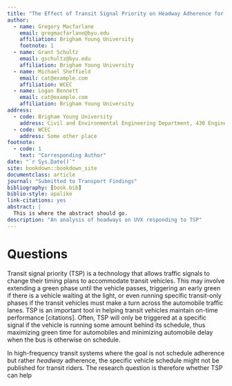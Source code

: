 ```yaml
---
title: "The Effect of Transit Signal Priority on Headway Adherence for Bus Rapid Transit"
author:
  - name: Gregory Macfarlane
    email: gregmacfarlane@byu.edu
    affiliation: Brigham Young University
    footnote: 1
  - name: Grant Schultz
    email: gschultz@byu.edu
    affiliation: Brigham Young University
  - name: Michael Sheffield
    email: cat@example.com
    affiliation: WCEC
  - name: Logan Bennett
    email: cat@example.com
    affiliation: Brigham Young University
address:
  - code: Brigham Young University
    address: Civil and Environmental Engineering Department, 430 Engineering Building, Provo, Utah 84602
  - code: WCEC
    address: Some other place
footnote:
  - code: 1
    text: "Corresponding Author"
date: "`r Sys.Date()`"
site: bookdown::bookdown_site
documentclass: article
journal: "Submitted to Transport Findings"
bibliography: [book.bib]
biblio-style: apalike
link-citations: yes
abstract: |
  This is where the abstract should go.
description: "An analysis of headways on UVX responding to TSP"
---
```


# Questions {#intro}

Transit signal priority (TSP) is a technology that allows traffic signals to
change their timing plans to accommodate transit vehicles. This may involve
extending a green phase until the vehicle passes, triggering an early green if
there is a vehicle waiting at the light, or even running specific transit-only
phases if the transit vehicles must make a turn across the automobile traffic lanes.
TSP is an important tool in helping transit vehicles maintain on-time
performance [citations]. Often, TSP will only be triggered at a specific signal
if the vehicle is running some amount behind its schedule, thus maximizing green
time for automobiles and minimizing automobile delay when the bus is otherwise
on schedule.

In high-frequency transit systems where the goal is not schedule adherence but rather
*headway* adherence, the specific vehicle schedule might not be published for transit
riders. The research question is therefore whether TSP can help 


